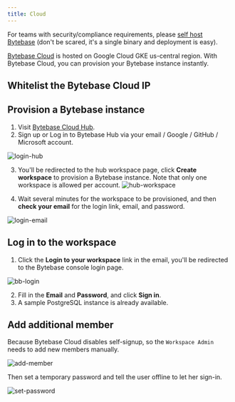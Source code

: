 ```yaml
---
title: Cloud
---
```



<Note>

For teams with security/compliance requirements, please [self host Bytebase](/get-started/self-host) (don't be scared, it's a single binary and deployment is easy).

</Note>

[Bytebase Cloud](https://hub.bytebase.com/) is hosted on Google Cloud GKE us-central region. With Bytebase Cloud, you can provision your Bytebase instance instantly.

## Whitelist the Bytebase Cloud IP

<WhitelistBytebaseIp />

## Provision a Bytebase instance

1. Visit [Bytebase Cloud Hub](https://hub.bytebase.com/).
2. Sign up or Log in to Bytebase Hub via your email / Google / GitHub / Microsoft account.

![login-hub](/content/docs/get-started/saas/login-hub.webp)

3. You'll be redirected to the hub workspace page, click **Create workspace** to provision a Bytebase instance. Note that only one workspace is allowed per account.
   ![hub-workspace](/content/docs/get-started/saas/hub-workspace.webp)

4. Wait several minutes for the workspace to be provisioned, and then **check your email** for the login link, email, and password.

![login-email](/content/docs/get-started/saas/login-email.webp)

## Log in to the workspace

1. Click the **Login to your workspace** link in the email, you'll be redirected to the Bytebase console login page.

![bb-login](/content/docs/get-started/saas/login.webp)

2. Fill in the **Email** and **Password**, and click **Sign in**.
3. A sample PostgreSQL instance is already available.

## Add additional member

Because Bytebase Cloud disables self-signup, so the `Workspace Admin` needs to add new members manually.

![add-member](/content/docs/get-started/saas/add-member.webp)

Then set a temporary password and tell the user offline to let her sign-in.

![set-password](/content/docs/get-started/saas/set-password.webp)
